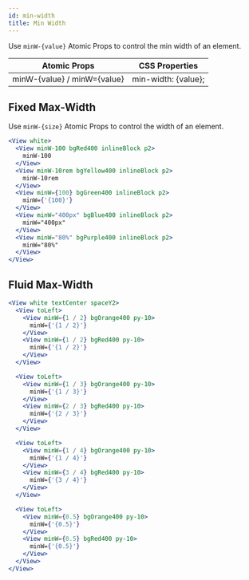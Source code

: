 ```yaml
---
id: min-width
title: Min Width
---
```


Use `minW-{value}` Atomic Props to control the min width of an element.

| Atomic Props                | CSS Properties      |
| --------------------------- | ------------------- |
| minW-{value} / minW={value} | min-width: {value}; |

## Fixed Max-Width

Use `minW-{size}` Atomic Props to control the width of an element.

```jsx live
<View white>
  <View minW-100 bgRed400 inlineBlock p2>
    minW-100
  </View>
  <View minW-10rem bgYellow400 inlineBlock p2>
    minW-10rem
  </View>
  <View minW={100} bgGreen400 inlineBlock p2>
    minW={'{100}'}
  </View>
  <View minW="400px" bgBlue400 inlineBlock p2>
    minW="400px"
  </View>
  <View minW="80%" bgPurple400 inlineBlock p2>
    minW="80%"
  </View>
</View>
```

## Fluid Max-Width

```jsx live
<View white textCenter spaceY2>
  <View toLeft>
    <View minW={1 / 2} bgOrange400 py-10>
      minW={'{1 / 2}'}
    </View>
    <View minW={1 / 2} bgRed400 py-10>
      minW={'{1 / 2}'}
    </View>
  </View>

  <View toLeft>
    <View minW={1 / 3} bgOrange400 py-10>
      minW={'{1 / 3}'}
    </View>
    <View minW={2 / 3} bgRed400 py-10>
      minW={'{2 / 3}'}
    </View>
  </View>

  <View toLeft>
    <View minW={1 / 4} bgOrange400 py-10>
      minW={'{1 / 4}'}
    </View>
    <View minW={3 / 4} bgRed400 py-10>
      minW={'{3 / 4}'}
    </View>
  </View>

  <View toLeft>
    <View minW={0.5} bgOrange400 py-10>
      minW={'{0.5}'}
    </View>
    <View minW={0.5} bgRed400 py-10>
      minW={'{0.5}'}
    </View>
  </View>
</View>
```

